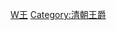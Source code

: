 {{Catnav|頁面分類|历史|各國歷史|中国历史|中國貴族|清貴族}}
{{Catnav|頁面分類|人物|各國人物|中国人|中國貴族|清貴族}}

{{catmore}}

[[Category:清朝宗室爵位|W王]]
[[Category:清朝王爵|Category:清朝王爵]]